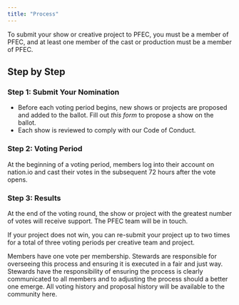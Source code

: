```yaml
---
title: "Process"
---
```


To submit your show or creative project to PFEC, you must be a member of PFEC, and at least one member of the cast or production must be a member of PFEC. 

## Step by Step

### Step 1: Submit Your Nomination

* Before each voting period begins, new shows or projects are proposed and added to the ballot. Fill out *this form* to propose a show on the ballot.
* Each show is reviewed to comply with our Code of Conduct. 

### Step 2: Voting Period 

At the beginning of a voting period, members log into their account on nation.io and cast their votes in the subsequent 72 hours after the vote opens. 

### Step 3: Results 

At the end of the voting round, the show or project with the greatest number of votes will receive support. The PFEC team will be in touch. 

If your project does not win, you can re-submit your project up to two times for a total of three voting periods per creative team and project. 

Members have one vote per membership. Stewards are responsible for overseeing this process and ensuring it is executed in a fair and just way. Stewards have the responsibility of ensuring the process is clearly communicated to all members and to adjusting the process should a better one emerge. All voting history and proposal history will be available to the community here.
